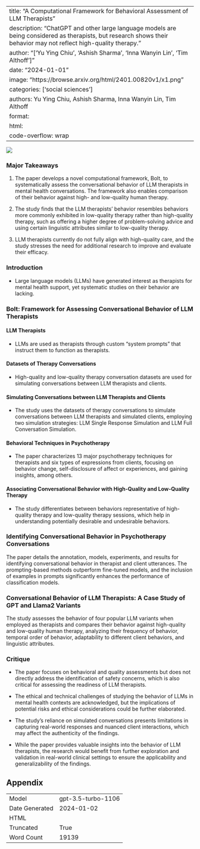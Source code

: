 
---
title: "A Computational Framework for Behavioral Assessment of LLM Therapists"
description: "ChatGPT and other large language models are being considered as therapists, but research shows their behavior may not reflect high-quality therapy."
author: "['Yu Ying Chiu', 'Ashish Sharma', 'Inna Wanyin Lin', 'Tim Althoff']"
date: "2024-01-01"
image: "https://browse.arxiv.org/html/2401.00820v1/x1.png"
categories: ['social sciences']
authors: Yu Ying Chiu, Ashish Sharma, Inna Wanyin Lin, Tim Althoff
format:
  html:
    code-overflow: wrap
---

![](https://browse.arxiv.org/html/2401.00820v1/x1.png)

### Major Takeaways

1. The paper develops a novel computational framework, Bolt, to systematically assess the conversational behavior of LLM therapists in mental health conversations. The framework also enables comparison of their behavior against high- and low-quality human therapy.

2. The study finds that the LLM therapists' behavior resembles behaviors more commonly exhibited in low-quality therapy rather than high-quality therapy, such as offering a higher degree of problem-solving advice and using certain linguistic attributes similar to low-quality therapy.

3. LLM therapists currently do not fully align with high-quality care, and the study stresses the need for additional research to improve and evaluate their efficacy.

### Introduction

- Large language models (LLMs) have generated interest as therapists for mental health support, yet systematic studies on their behavior are lacking.

### Bolt: Framework for Assessing Conversational Behavior of LLM Therapists

#### LLM Therapists

- LLMs are used as therapists through custom "system prompts" that instruct them to function as therapists.

#### Datasets of Therapy Conversations

- High-quality and low-quality therapy conversation datasets are used for simulating conversations between LLM therapists and clients.

#### Simulating Conversations between LLM Therapists and Clients

- The study uses the datasets of therapy conversations to simulate conversations between LLM therapists and simulated clients, employing two simulation strategies: LLM Single Response Simulation and LLM Full Conversation Simulation.

#### Behavioral Techniques in Psychotherapy

- The paper characterizes 13 major psychotherapy techniques for therapists and six types of expressions from clients, focusing on behavior change, self-disclosure of affect or experiences, and gaining insights, among others.

#### Associating Conversational Behavior with High-Quality and Low-Quality Therapy

- The study differentiates between behaviors representative of high-quality therapy and low-quality therapy sessions, which help in understanding potentially desirable and undesirable behaviors.

### Identifying Conversational Behavior in Psychotherapy Conversations

The paper details the annotation, models, experiments, and results for identifying conversational behavior in therapist and client utterances. The prompting-based methods outperform fine-tuned models, and the inclusion of examples in prompts significantly enhances the performance of classification models.

### Conversational Behavior of LLM Therapists: A Case Study of GPT and Llama2 Variants

The study assesses the behavior of four popular LLM variants when employed as therapists and compares their behavior against high-quality and low-quality human therapy, analyzing their frequency of behavior, temporal order of behavior, adaptability to different client behaviors, and linguistic attributes.

### Critique

- The paper focuses on behavioral and quality assessments but does not directly address the identification of safety concerns, which is also critical for assessing the readiness of LLM therapists.

- The ethical and technical challenges of studying the behavior of LLMs in mental health contexts are acknowledged, but the implications of potential risks and ethical considerations could be further elaborated.

- The study's reliance on simulated conversations presents limitations in capturing real-world responses and nuanced client interactions, which may affect the authenticity of the findings.

- While the paper provides valuable insights into the behavior of LLM therapists, the research would benefit from further exploration and validation in real-world clinical settings to ensure the applicability and generalizability of the findings.

## Appendix

|          |          |
|----------|----------|
| Model     | gpt-3.5-turbo-1106       |
| Date Generated     | 2024-01-02       |
| HTML     | []()       |
| Truncated       | True       |
| Word Count       | 19139       |